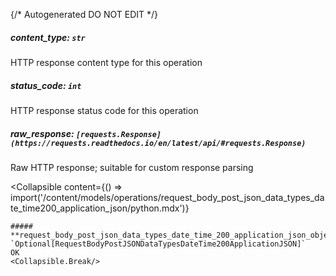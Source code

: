 {/* Autogenerated DO NOT EDIT  */}

##### **content_type:** `str`
HTTP response content type for this operation

##### **status_code:** `int`
HTTP response status code for this operation

##### **raw_response:** `[requests.Response](https://requests.readthedocs.io/en/latest/api/#requests.Response)`
Raw HTTP response; suitable for custom response parsing

<Collapsible
    content={() => import('/content/models/operations/request_body_post_json_data_types_date_time200_application_json/python.mdx')}
>
    ##### **request_body_post_json_data_types_date_time_200_application_json_object:** `Optional[RequestBodyPostJSONDataTypesDateTime200ApplicationJSON]`
    OK
    <Collapsible.Break/>
</Collapsible>

